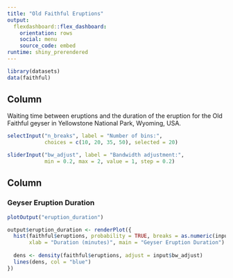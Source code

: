 ```yaml
---
title: "Old Faithful Eruptions"
output: 
  flexdashboard::flex_dashboard:
    orientation: rows
    social: menu
    source_code: embed
runtime: shiny_prerendered
---
```


```r
library(datasets)
data(faithful)
```

Column {.sidebar}
-----------------------------------------------------------------------

Waiting time between eruptions and the duration of the eruption for the
Old Faithful geyser in Yellowstone National Park, Wyoming, USA.

```r
selectInput("n_breaks", label = "Number of bins:",
            choices = c(10, 20, 35, 50), selected = 20)

sliderInput("bw_adjust", label = "Bandwidth adjustment:",
            min = 0.2, max = 2, value = 1, step = 0.2)
```

Column
-----------------------------------------------------------------------

### Geyser Eruption Duration

```r
plotOutput("eruption_duration")
```

```r
output$eruption_duration <- renderPlot({
  hist(faithful$eruptions, probability = TRUE, breaks = as.numeric(input$n_breaks),
       xlab = "Duration (minutes)", main = "Geyser Eruption Duration")
  
  dens <- density(faithful$eruptions, adjust = input$bw_adjust)
  lines(dens, col = "blue")
})
```
